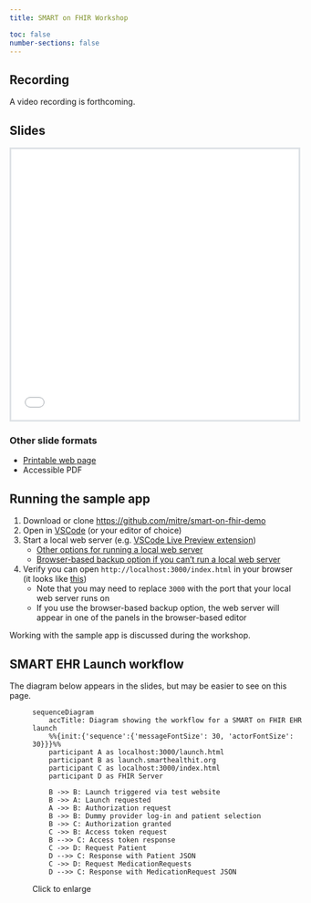 ```yaml
---
title: SMART on FHIR Workshop

toc: false
number-sections: false
---
```


## Recording

A video recording is forthcoming.

## Slides

```{=html}
<iframe style="border: 3px solid #dee2e6; width: 100%; height: 475px;" src="slides.html" title="SMART on FHIR workshop slides, powered by Revealjs. A link to an accessible PDF of these slides is in the section below."></iframe>
```

### Other slide formats

-   [Printable web page](slides.html?print-pdf)
-   Accessible PDF

## Running the sample app

1.  Download or clone <https://github.com/mitre/smart-on-fhir-demo>
2.  Open in [VSCode](https://code.visualstudio.com) (or your editor of choice)
3.  Start a local web server (e.g. [VSCode Live Preview extension](https://marketplace.visualstudio.com/items?itemName=ms-vscode.live-server))
    -   [Other options for running a local web server](https://github.com/mitre/smart-on-fhir-demo#2-launch-a-http-server)
    -   [Browser-based backup option if you can't run a local web server](https://codesandbox.io/s/github/mitre/smart-on-fhir-demo/tree/main/)
4.  Verify you can open `http://localhost:3000/index.html` in your browser (it looks like [this](example.png))
    -   Note that you may need to replace `3000` with the port that your local web server runs on
    -   If you use the browser-based backup option, the web server will appear in one of the panels in the browser-based editor

Working with the sample app is discussed during the workshop.

## SMART EHR Launch workflow

The diagram below appears in the slides, but may be easier to see on this page.

::: column-body
<div data-fancybox class='fancybox-figure' data-caption="Diagram showing the workflow for a SMART on FHIR EHR launch" data-src='#mermaidImage' style='margin-bottom: 0.5em' data-type="clone">
<figure class='figure' style='width: 100%;'>

<div id='mermaidImage'>
```mermaid
sequenceDiagram
    accTitle: Diagram showing the workflow for a SMART on FHIR EHR launch
    %%{init:{'sequence':{'messageFontSize': 30, 'actorFontSize': 30}}}%%
    participant A as localhost:3000/launch.html
    participant B as launch.smarthealthit.org
    participant C as localhost:3000/index.html
    participant D as FHIR Server

    B ->> B: Launch triggered via test website
    B ->> A: Launch requested
    A ->> B: Authorization request
    B ->> B: Dummy provider log-in and patient selection
    B ->> C: Authorization granted
    C ->> B: Access token request
    B -->> C: Access token response
    C ->> D: Request Patient
    D -->> C: Response with Patient JSON
    C ->> D: Request MedicationRequests
    D -->> C: Response with MedicationRequest JSON
```
</div>

<figcaption>
    Click to enlarge
</figcaption>
</figure>

</div>
:::


```{=html}
<style>
.mermaid-js {
font-family: system-ui, -apple-system, BlinkMacSystemFont, "Segoe UI",
    "Roboto", "Oxygen", "Ubuntu", "Cantarell", "Fira Sans",
    "Droid Sans", "Helvetica Neue", sans-serif !important;
height: inherit !important;
}
</style>
```
